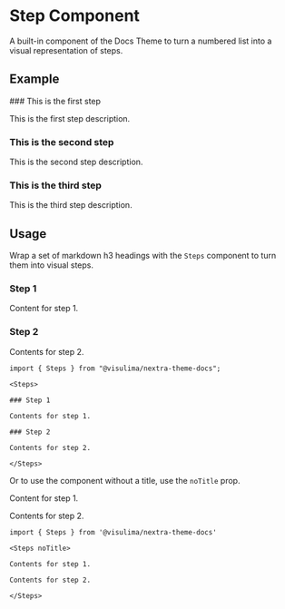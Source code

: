 
# Step Component

A built-in component of the Docs Theme to turn a numbered list into a visual
representation of steps.

## Example

<Steps>
### This is the first step

This is the first step description.

### This is the second step

This is the second step description.

### This is the third step

This is the third step description.

</Steps>

## Usage

Wrap a set of markdown h3 headings with the `Steps` component to turn them into
visual steps.

<Steps>

### Step 1

Content for step 1.

### Step 2

Contents for step 2.

</Steps>

```mdx
import { Steps } from "@visulima/nextra-theme-docs";

<Steps>

### Step 1

Contents for step 1.

### Step 2

Contents for step 2.

</Steps>
```

Or to use the component without a title, use the `noTitle` prop.

<Steps noTitle>

Content for step 1.

Contents for step 2.

</Steps>


```mdx
import { Steps } from '@visulima/nextra-theme-docs'

<Steps noTitle>

Contents for step 1.

Contents for step 2.

</Steps>
```
